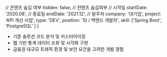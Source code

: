   // 콘텐츠 숨김 여부
  hidden: false, // 컨텐츠 숨김여부
  // 시작일
  startDate: '2020.08',
  // 종료일
  endDate: '2021.12',
  // 발주처
  company: '대기업',
  project: 'API 개선 사업',
  type: 'DEV',
  position: 'SI / 백엔드 개발자',
  skill: ['Spring Boot', 'PostgreSQL' ]
} 

- 기존 솔루션 코드 분석 및 커스터마이징
- 웹 기반 통계 데이터 조회 및 시각화 구현
- 금융권 대규모 트래픽 환경 및 보안 요건을 고려한 개발 경험